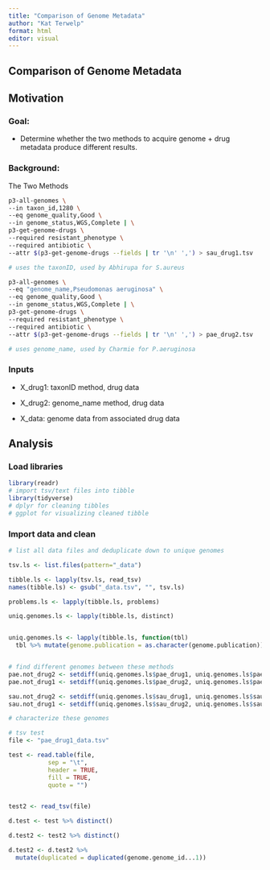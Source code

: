 ```yaml
---
title: "Comparison of Genome Metadata"
author: "Kat Terwelp"
format: html
editor: visual
---
```


## Comparison of Genome Metadata

## Motivation

### **Goal:**

-   Determine whether the two methods to acquire genome + drug metadata produce different results.

### **Background:**

The Two Methods

```bash
p3-all-genomes \
--in taxon_id,1280 \
--eq genome_quality,Good \
--in genome_status,WGS,Complete | \
p3-get-genome-drugs \
--required resistant_phenotype \
--required antibiotic \
--attr $(p3-get-genome-drugs --fields | tr '\n' ',') > sau_drug1.tsv

# uses the taxonID, used by Abhirupa for S.aureus

p3-all-genomes \
--eq "genome_name,Pseudomonas aeruginosa" \
--eq genome_quality,Good \
--in genome_status,WGS,Complete | \
p3-get-genome-drugs \
--required resistant_phenotype \
--required antibiotic \
--attr $(p3-get-genome-drugs --fields | tr '\n' ',') > pae_drug2.tsv

# uses genome_name, used by Charmie for P.aeruginosa
```

### Inputs

-   X_drug1: taxonID method, drug data

-   X_drug2: genome_name method, drug data

-   X_data: genome data from associated drug data

## Analysis

### Load libraries

```r
library(readr)
# import tsv/text files into tibble 
library(tidyverse)
# dplyr for cleaning tibbles
# ggplot for visualizing cleaned tibble
```

### Import data and clean

```r

# list all data files and deduplicate down to unique genomes

tsv.ls <- list.files(pattern="_data")

tibble.ls <- lapply(tsv.ls, read_tsv) 
names(tibble.ls) <- gsub("_data.tsv", "", tsv.ls)

problems.ls <- lapply(tibble.ls, problems)

uniq.genomes.ls <- lapply(tibble.ls, distinct)


uniq.genomes.ls <- lapply(tibble.ls, function(tbl) 
  tbl %>% mutate(genome.publication = as.character(genome.publication)))


# find different genomes between these methods 
pae.not_drug2 <- setdiff(uniq.genomes.ls$pae_drug1, uniq.genomes.ls$pae_drug2)
pae.not_drug1 <- setdiff(uniq.genomes.ls$pae_drug2, uniq.genomes.ls$pae_drug1)

sau.not_drug2 <- setdiff(uniq.genomes.ls$sau_drug1, uniq.genomes.ls$sau_drug2)
sau.not_drug1 <- setdiff(uniq.genomes.ls$sau_drug2, uniq.genomes.ls$sau_drug1)

# characterize these genomes 

```

```r
# tsv test
file <- "pae_drug1_data.tsv"

test <- read.table(file, 
           sep = "\t", 
           header = TRUE, 
           fill = TRUE, 
           quote = "")


test2 <- read_tsv(file)

d.test <- test %>% distinct()

d.test2 <- test2 %>% distinct()

d.test2 <- d.test2 %>% 
  mutate(duplicated = duplicated(genome.genome_id...1))

```
